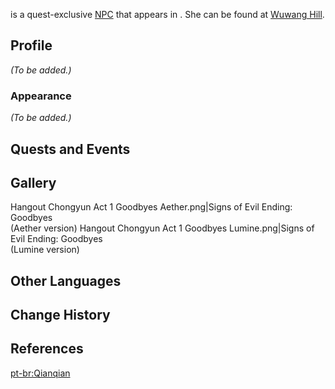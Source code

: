 {{Meta
<!-- Remove this template after adding the missing info -->
|missing_NPC_profile  = yes
}}
{{Character Infobox
|type             = Quest NPC
|image            = NPC Qianqian.png
|voiceEN          = [https://nicolegose.com/ Nicole Gose]<ref>Twitter: [https://twitter.com/DuckDuck_Gose/status/1374859525526679553 EN VA Self Announcement]</ref>
|region           = Liyue
|location         = Liyue
|deceased         = Past
}}
{{Lang|'''Qianqian'''|zh=芊芊|zh_rm=Qiānqiān}} is a quest-exclusive [[NPC]] that appears in {{Quest|Signs of Evil}}. She can be found at [[Wuwang Hill]].

==Profile==
<!-- detailed story/lore information goes here -->
''(To be added.)''

===Appearance===
''(To be added.)''

==Quests and Events==
{{Quests and Events}}

==Gallery==
<gallery>
Hangout Chongyun Act 1 Goodbyes Aether.png|Signs of Evil Ending: Goodbyes<br>(Aether version)
Hangout Chongyun Act 1 Goodbyes Lumine.png|Signs of Evil Ending: Goodbyes<br>(Lumine version)
</gallery>

==Other Languages==
{{Other Languages
|default_hidden = 1
|en      = Qianqian
|zhs     = 芊芊
|zhs_rm  = Qiānqiān
|zht     = 芊芊
|zht_rm  = Qiānqiān
|ja      = 芊
|ja_rm   = Sen{{Assumed}}
|ko      = //첸첸//
|es      = Chianchian
|fr      = Qianqian
|ru      = Цянь Цянь
|th      = Qianqian
|vi      = Qianqian
|de      = Qianqian
|id      = Qianqian
|pt      = Qianqian
|tr      = Qianqian
|it      = Qianqian
}}

==Change History==
{{Change History|1.4}}

==References==
{{Reflist}}

[[pt-br:Qianqian]]